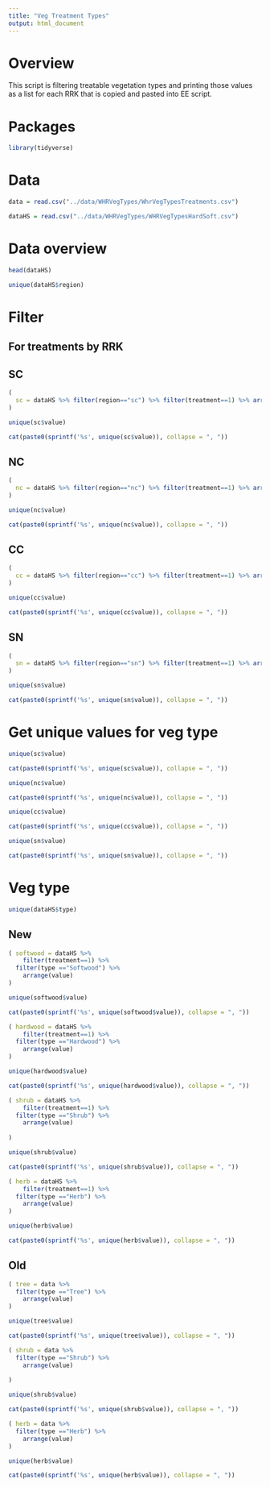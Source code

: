 ```yaml
---
title: "Veg Treatment Types"
output: html_document
---
```


# Overview

This script is filtering treatable vegetation types and printing those values as a list for each RRK that is copied and pasted into EE script.

# Packages
```r
library(tidyverse)
```

# Data
```r
data = read.csv("../data/WHRVegTypes/WhrVegTypesTreatments.csv")
```

```r
dataHS = read.csv("../data/WHRVegTypes/WHRVegTypesHardSoft.csv")
```

# Data overview
```r
head(dataHS)
```
```r
unique(dataHS$region)
```
# Filter

## For treatments by RRK

## SC
```r
( 
  sc = dataHS %>% filter(region=="sc") %>% filter(treatment==1) %>% arrange(value)
)
```
```r
unique(sc$value)
```
```r
cat(paste0(sprintf('%s', unique(sc$value)), collapse = ", "))
```
## NC
```r
( 
  nc = dataHS %>% filter(region=="nc") %>% filter(treatment==1) %>% arrange(value)
)
```
```r
unique(nc$value)
```
```r
cat(paste0(sprintf('%s', unique(nc$value)), collapse = ", "))
```
## CC
```r
( 
  cc = dataHS %>% filter(region=="cc") %>% filter(treatment==1) %>% arrange(value)
)
```
```r
unique(cc$value)
```
```r
cat(paste0(sprintf('%s', unique(cc$value)), collapse = ", "))
```
## SN
```r
( 
  sn = dataHS %>% filter(region=="sn") %>% filter(treatment==1) %>% arrange(value)
)
```

```r
unique(sn$value)
```
```r
cat(paste0(sprintf('%s', unique(sn$value)), collapse = ", "))
```

# Get unique values for veg type
```r
unique(sc$value)
```
```r
cat(paste0(sprintf('%s', unique(sc$value)), collapse = ", "))
```

```r
unique(nc$value)
```

```r
cat(paste0(sprintf('%s', unique(nc$value)), collapse = ", "))
```

```r
unique(cc$value)
```
```r
cat(paste0(sprintf('%s', unique(cc$value)), collapse = ", "))
```

```r
unique(sn$value)
```
```r
cat(paste0(sprintf('%s', unique(sn$value)), collapse = ", "))
```


# Veg type

```r
unique(dataHS$type)
```
## New
```r
( softwood = dataHS %>% 
    filter(treatment==1) %>%
  filter(type =="Softwood") %>% 
    arrange(value)
)
```

```r
unique(softwood$value)
```
```r
cat(paste0(sprintf('%s', unique(softwood$value)), collapse = ", "))
```

```r
( hardwood = dataHS %>% 
    filter(treatment==1) %>%
  filter(type =="Hardwood") %>% 
    arrange(value)
)
```

```r
unique(hardwood$value)
```
```r
cat(paste0(sprintf('%s', unique(hardwood$value)), collapse = ", "))
```

```r
( shrub = dataHS %>% 
    filter(treatment==1) %>%
  filter(type =="Shrub") %>% 
    arrange(value)
  
)
```

```r
unique(shrub$value)
```
```r
cat(paste0(sprintf('%s', unique(shrub$value)), collapse = ", "))
```

```r
( herb = dataHS %>% 
    filter(treatment==1) %>%
  filter(type =="Herb") %>% 
    arrange(value)
)
```

```r
unique(herb$value)
```

```r
cat(paste0(sprintf('%s', unique(herb$value)), collapse = ", "))
```

## Old
```r
( tree = data %>% 
  filter(type =="Tree") %>% 
    arrange(value)
)
```

```r
unique(tree$value)
```
```r
cat(paste0(sprintf('%s', unique(tree$value)), collapse = ", "))
```

```r
( shrub = data %>% 
  filter(type =="Shrub") %>% 
    arrange(value)
  
)
```

```r
unique(shrub$value)
```
```r
cat(paste0(sprintf('%s', unique(shrub$value)), collapse = ", "))
```

```r
( herb = data %>% 
  filter(type =="Herb") %>% 
    arrange(value)
)
```

```r
unique(herb$value)
```

```r
cat(paste0(sprintf('%s', unique(herb$value)), collapse = ", "))
```